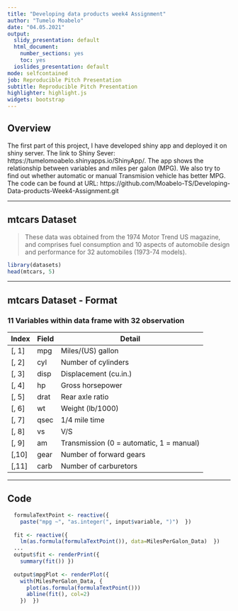 ---
title: "Developing data products week4 Assignment"
author: "Tumelo Moabelo"
date: "04.05.2021"
output:
  slidy_presentation: default
  html_document:
    number_sections: yes
    toc: yes
  ioslides_presentation: default
mode: selfcontained
job: Reproducible Pitch Presentation
subtitle: Reproducible Pitch Presentation
highlighter: highlight.js
widgets: bootstrap
---


## Overview

The first part of this project, I have developed shiny app and deployed it on shiny server. The link to Shiny Sever: https://tumelomoabelo.shinyapps.io/ShinyApp/. The app shows the relationship between variables and miles per galon (MPG). We also try to find out whether automatic or manual Transmision vehicle has better MPG. The code can be found at URL: https://github.com/Moabelo-TS/Developing-Data-products-Week4-Assignment.git


---

## mtcars Dataset


> These data was obtained from the 1974 Motor Trend US magazine, and comprises fuel consumption and 10 aspects of automobile design and performance for 32 automobiles (1973-74 models).
```{r}
library(datasets)
head(mtcars, 5)
```

---

## mtcars Dataset - Format

### 11 Variables within data frame with 32 observation

| Index | Field | Detail |
------- | ----- | ------ |
| [, 1] | mpg | Miles/(US) gallon |
| [, 2]  | cyl | Number of cylinders |
| [, 3]	| disp | Displacement (cu.in.) |
| [, 4]	| hp | Gross horsepower |
| [, 5]	| drat | Rear axle ratio |
| [, 6]	| wt | Weight (lb/1000) |
| [, 7]	| qsec | 1/4 mile time |
| [, 8]	| vs | V/S |
| [, 9]	| am | Transmission (0 = automatic, 1 = manual) |
| [,10]	| gear | Number of forward gears |
| [,11]	| carb | Number of carburetors |

---

## Code

```r
  formulaTextPoint <- reactive({
    paste("mpg ~", "as.integer(", input$variable, ")")  })
  
  fit <- reactive({
    lm(as.formula(formulaTextPoint()), data=MilesPerGalon_Data)  })
  ...
  output$fit <- renderPrint({
    summary(fit()) })
  
  output$mpgPlot <- renderPlot({
    with(MilesPerGalon_Data, {
      plot(as.formula(formulaTextPoint()))
      abline(fit(), col=2)
    })  })
```